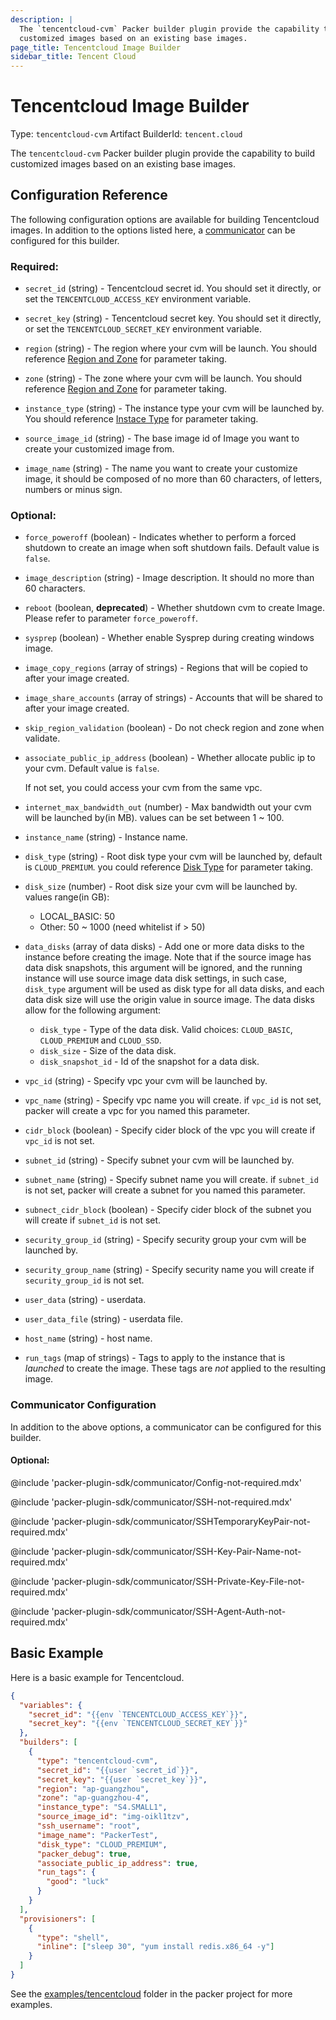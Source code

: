 ```yaml
---
description: |
  The `tencentcloud-cvm` Packer builder plugin provide the capability to build
  customized images based on an existing base images.
page_title: Tencentcloud Image Builder
sidebar_title: Tencent Cloud
---
```


# Tencentcloud Image Builder

Type: `tencentcloud-cvm`
Artifact BuilderId: `tencent.cloud`

The `tencentcloud-cvm` Packer builder plugin provide the capability to build
customized images based on an existing base images.

## Configuration Reference

The following configuration options are available for building Tencentcloud images.
In addition to the options listed here,
a [communicator](/docs/templates/legacy_json_templates/communicators) can be configured for this builder.

### Required:

- `secret_id` (string) - Tencentcloud secret id. You should set it directly,
  or set the `TENCENTCLOUD_ACCESS_KEY` environment variable.

- `secret_key` (string) - Tencentcloud secret key. You should set it directly,
  or set the `TENCENTCLOUD_SECRET_KEY` environment variable.

- `region` (string) - The region where your cvm will be launch. You should
  reference [Region and Zone](https://intl.cloud.tencent.com/document/product/213/6091)
  for parameter taking.

- `zone` (string) - The zone where your cvm will be launch. You should
  reference [Region and Zone](https://intl.cloud.tencent.com/document/product/213/6091)
  for parameter taking.

- `instance_type` (string) - The instance type your cvm will be launched by.
  You should reference [Instace Type](https://intl.cloud.tencent.com/document/product/213/11518)
  for parameter taking.

- `source_image_id` (string) - The base image id of Image you want to create
  your customized image from.

- `image_name` (string) - The name you want to create your customize image,
  it should be composed of no more than 60 characters, of letters, numbers
  or minus sign.

### Optional:

- `force_poweroff` (boolean) - Indicates whether to perform a forced shutdown to
  create an image when soft shutdown fails. Default value is `false`.

- `image_description` (string) - Image description. It should no more than 60 characters.

- `reboot` (boolean, **deprecated**) - Whether shutdown cvm to create Image.
  Please refer to parameter `force_poweroff`.

- `sysprep` (boolean) - Whether enable Sysprep during creating windows image.

- `image_copy_regions` (array of strings) - Regions that will be copied to after
  your image created.

- `image_share_accounts` (array of strings) - Accounts that will be shared to
  after your image created.

- `skip_region_validation` (boolean) - Do not check region and zone when validate.

- `associate_public_ip_address` (boolean) - Whether allocate public ip to your cvm.
  Default value is `false`.

  If not set, you could access your cvm from the same vpc.

- `internet_max_bandwidth_out` (number) - Max bandwidth out your cvm will be launched by(in MB).
  values can be set between 1 ~ 100.

- `instance_name` (string) - Instance name.

- `disk_type` (string) - Root disk type your cvm will be launched by, default is `CLOUD_PREMIUM`. you could
  reference [Disk Type](https://intl.cloud.tencent.com/document/product/213/15753#SystemDisk)
  for parameter taking.

- `disk_size` (number) - Root disk size your cvm will be launched by. values range(in GB):

  - LOCAL_BASIC: 50
  - Other: 50 ~ 1000 (need whitelist if > 50)

- `data_disks` (array of data disks) - Add one or more data disks to the instance before creating the
  image. Note that if the source image has data disk snapshots, this argument will be ignored, and
  the running instance will use source image data disk settings, in such case, `disk_type`
  argument will be used as disk type for all data disks, and each data disk size will use the
  origin value in source image.
  The data disks allow for the following argument:

  - `disk_type` - Type of the data disk. Valid choices: `CLOUD_BASIC`, `CLOUD_PREMIUM` and `CLOUD_SSD`.
  - `disk_size` - Size of the data disk.
  - `disk_snapshot_id` - Id of the snapshot for a data disk.

- `vpc_id` (string) - Specify vpc your cvm will be launched by.

- `vpc_name` (string) - Specify vpc name you will create. if `vpc_id` is not set, packer will
  create a vpc for you named this parameter.

- `cidr_block` (boolean) - Specify cider block of the vpc you will create if `vpc_id` is not set.

- `subnet_id` (string) - Specify subnet your cvm will be launched by.

- `subnet_name` (string) - Specify subnet name you will create. if `subnet_id` is not set, packer will
  create a subnet for you named this parameter.

- `subnect_cidr_block` (boolean) - Specify cider block of the subnet you will create if
  `subnet_id` is not set.

- `security_group_id` (string) - Specify security group your cvm will be launched by.

- `security_group_name` (string) - Specify security name you will create if `security_group_id` is not set.

- `user_data` (string) - userdata.

- `user_data_file` (string) - userdata file.

- `host_name` (string) - host name.

- `run_tags` (map of strings) - Tags to apply to the instance that is _launched_ to create the image.
  These tags are _not_ applied to the resulting image.

### Communicator Configuration

In addition to the above options, a communicator can be configured
for this builder.

#### Optional:

@include 'packer-plugin-sdk/communicator/Config-not-required.mdx'

@include 'packer-plugin-sdk/communicator/SSH-not-required.mdx'

@include 'packer-plugin-sdk/communicator/SSHTemporaryKeyPair-not-required.mdx'

@include 'packer-plugin-sdk/communicator/SSH-Key-Pair-Name-not-required.mdx'

@include 'packer-plugin-sdk/communicator/SSH-Private-Key-File-not-required.mdx'

@include 'packer-plugin-sdk/communicator/SSH-Agent-Auth-not-required.mdx'

## Basic Example

Here is a basic example for Tencentcloud.

```json
{
  "variables": {
    "secret_id": "{{env `TENCENTCLOUD_ACCESS_KEY`}}",
    "secret_key": "{{env `TENCENTCLOUD_SECRET_KEY`}}"
  },
  "builders": [
    {
      "type": "tencentcloud-cvm",
      "secret_id": "{{user `secret_id`}}",
      "secret_key": "{{user `secret_key`}}",
      "region": "ap-guangzhou",
      "zone": "ap-guangzhou-4",
      "instance_type": "S4.SMALL1",
      "source_image_id": "img-oikl1tzv",
      "ssh_username": "root",
      "image_name": "PackerTest",
      "disk_type": "CLOUD_PREMIUM",
      "packer_debug": true,
      "associate_public_ip_address": true,
      "run_tags": {
        "good": "luck"
      }
    }
  ],
  "provisioners": [
    {
      "type": "shell",
      "inline": ["sleep 30", "yum install redis.x86_64 -y"]
    }
  ]
}
```

See the
[examples/tencentcloud](https://github.com/hashicorp/packer/tree/master/builder/tencentcloud/examples)
folder in the packer project for more examples.
